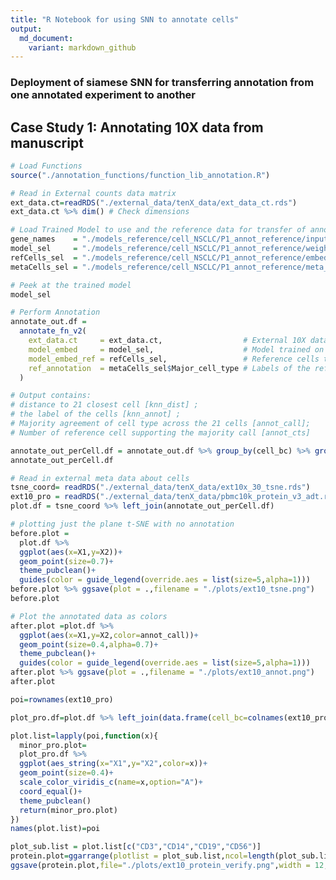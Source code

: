 ```yaml
---
title: "R Notebook for using SNN to annotate cells"
output:
  md_document:
    variant: markdown_github
---
```


### Deployment of siamese SNN for transferring annotation from one annotated experiment to another

## Case Study 1: Annotating 10X data from manuscript
```r
# Load Functions
source("./annotation_functions/function_lib_annotation.R")

# Read in External counts data matrix
ext_data.ct=readRDS("./external_data/tenX_data/ext_data_ct.rds")
ext_data.ct %>% dim() # Check dimensions
```


```r
# Load Trained Model to use and the reference data for transfer of annotation
gene_names    = "./models_reference/cell_NSCLC/P1_annot_reference/input_genes.csv"%>%  read_csv() %>% pull(symbol)
model_sel     = "./models_reference/cell_NSCLC/P1_annot_reference/weights.h5"     %>% build_embedding(rna_length = length(gene_names),weights_h5 = .)
refCells_sel  = "./models_reference/cell_NSCLC/P1_annot_reference/embed_ref.rds"  %>% readRDS()
metaCells_sel = "./models_reference/cell_NSCLC/P1_annot_reference/meta_ref.rds"   %>% readRDS()
```


```r
# Peek at the trained model
model_sel
```


```r
# Perform Annotation
annotate_out.df = 
  annotate_fn_v2(
    ext_data.ct     = ext_data.ct,                  # External 10X data
    model_embed     = model_sel,                    # Model trained on P1 data and human annotations
    model_embed_ref = refCells_sel,                 # Reference cells that were used for training
    ref_annotation  = metaCells_sel$Major_cell_type # Labels of the reference cells
  )
```


```r
# Output contains:
# distance to 21 closest cell [knn_dist] ;
# the label of the cells [knn_annot] ; 
# Majority agreement of cell type across the 21 cells [annot_call];
# Number of reference cell supporting the majority call [annot_cts]

annotate_out_perCell.df = annotate_out.df %>% group_by(cell_bc) %>% group_by(cell_bc) %>% arrange(-annot_cts) %>% slice(1) %>% ungroup()
annotate_out_perCell.df
```

```r
# Read in external meta data about cells
tsne_coord= readRDS("./external_data/tenX_data/ext10x_30_tsne.rds")
ext10_pro = readRDS("./external_data/tenX_data/pbmc10k_protein_v3_adt.rds")
plot.df = tsne_coord %>% left_join(annotate_out_perCell.df)
```

```r
# plotting just the plane t-SNE with no annotation
before.plot = 
  plot.df %>% 
  ggplot(aes(x=X1,y=X2))+
  geom_point(size=0.7)+
  theme_pubclean()+
  guides(color = guide_legend(override.aes = list(size=5,alpha=1)))
before.plot %>% ggsave(plot = .,filename = "./plots/ext10_tsne.png")
before.plot
```

```r
# Plot the annotated data as colors
after.plot =plot.df %>% 
  ggplot(aes(x=X1,y=X2,color=annot_call))+
  geom_point(size=0.4,alpha=0.7)+
  theme_pubclean()+
  guides(color = guide_legend(override.aes = list(size=5,alpha=1)))
after.plot %>% ggsave(plot = .,filename = "./plots/ext10_annot.png")
after.plot
```
```r
poi=rownames(ext10_pro)

plot_pro.df=plot.df %>% left_join(data.frame(cell_bc=colnames(ext10_pro)[-1],ext10_pro[,-1] %>% apply(.,2,function(x){log2((x/sum(x)*10^6)+1)}) %>% t()))

plot.list=lapply(poi,function(x){
  minor_pro.plot=
  plot_pro.df %>%  
  ggplot(aes_string(x="X1",y="X2",color=x))+
  geom_point(size=0.4)+
  scale_color_viridis_c(name=x,option="A")+
  coord_equal()+
  theme_pubclean()
  return(minor_pro.plot)
})
names(plot.list)=poi

plot_sub.list = plot.list[c("CD3","CD14","CD19","CD56")]
protein.plot=ggarrange(plotlist = plot_sub.list,ncol=length(plot_sub.list),nrow=1)
ggsave(protein.plot,file="./plots/ext10_protein_verify.png",width = 12,height = 4)
```

